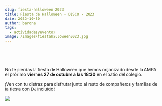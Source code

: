 ```yaml
---
slug: fiesta-halloween-2023
title: Fiesta de Halloween - DISCO - 2023
date: 2023-10-20
author: barona
tags:
  - actividadesyeventos
image: /images/fiestahalloween2023.jpg
---
```

 ﻿ 

 ﻿ 

N﻿o te pierdas la fiesta de Halloween que hemos organizado desde la AMPA el próximo **viernes 27 de octubre a las 18:30** en el patio del colegio.

¡V﻿en con tu disfraz para disfrutar junto al resto de compañeros y familias de la fiesta con DJ incluido  !

![](/images/fiestahalloween2023.jpg)